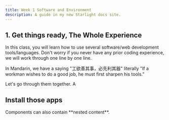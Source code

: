 ```yaml
---
title: Week 1 Software and Environment
description: A guide in my new Starlight docs site.
---
```

## 1. Get things ready, The Whole Experience

In this class, you will learn how to use several software/web development tools/languages. Don't worry if you never have any prior coding experience, we will work through one line by one line. 

In Mandarin, we have a saying "工欲善其事，必先利其器" literally "If a workman wishes to do a good job, he must first sharpen his tools."

Let's go through them together. A



## Install those apps



<Icon name="open-book" />
<CustomCard>Components can also contain **nested content**.</CustomCard>